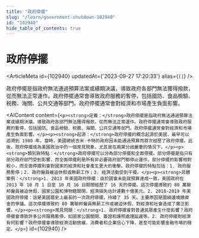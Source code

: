 ```yaml
---
title: "政府停擺"
slug: "/learn/government-shutdown-102940"
id: "102940"
hide_table_of_contents: true
---
```



# 政府停擺

<ArticleMeta id={102940} updatedAt={'2023-09-27 17:20:33'} alias={`[]`} />
<div className='border-solid border-b border-t-0 my-4 border-[var(--ifm-color-gray-300)]' />

政府停擺是指政府無法通過預算法案或續期決議，導致政府各部門無法獲得撥款，從而無法正常運作。政府停擺通常會導致政府服務的暫停，包括國防、食品檢驗、税務、海關、公共交通等部門。政府停擺通常會對經濟和市場產生負面影響。

<AIContent content={`<p><strong>定義：</strong>政府停擺是指政府無法通過預算法案或續期決議，導致政府各部門無法獲得撥款，從而無法正常運作。政府停擺通常會導致政府服務的暫停，包括國防、食品檢驗、税務、海關、公共交通等部門。政府停擺通常會對經濟和市場產生負面影響。</p><p><strong>起源：</strong>政府停擺的概念起源於美國，最早可以追溯到 1980 年。當時，美國總統吉米·卡特的政府因未能通過預算而首次經歷了政府停擺。此後，政府停擺成為美國政治中的一個常見現象，尤其是在兩黨分歧嚴重的情況下。</p><p><strong>類別與特點：</strong>政府停擺可以分為部分停擺和全面停擺。部分停擺是指只有部分政府部門受到影響，而全面停擺則是所有非必要政府部門都停止運作。部分停擺的影響相對較小，而全面停擺則會對國家的經濟和社會產生更大的衝擊。政府停擺的特點包括：1. 政府服務暫停；2. 政府僱員被迫休假或無薪工作；3. 經濟活動受到干擾。</p><p><strong>具體案例：</strong>1. 2013 年美國政府停擺：由於國會未能就預算達成一致，美國政府在 2013 年 10 月 1 日至 10 月 16 日期間經歷了 16 天的停擺。這次停擺導致約 80 萬聯邦僱員被迫休假，國家公園和博物館關閉，經濟損失估計達數十億美元。2. 2018-2019 年美國政府停擺：這是美國曆史上最長的一次政府停擺，持續了 35 天。主要原因是圍繞邊境牆資金的爭議。這次停擺導致約 80 萬聯邦僱員無薪工作或被迫休假，對經濟和社會造成了廣泛影響。</p><p><strong>常見問題：</strong>1. 政府停擺會對普通民眾產生什麼影響？政府停擺會導致許多公共服務暫停，如國家公園關閉、簽證和護照處理延遲等。2. 政府停擺對經濟有何影響？政府停擺會導致經濟活動放緩，消費者和企業信心下降，甚至可能影響金融市場的穩定。</p>`} id={102940} />

